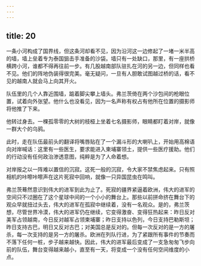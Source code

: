 ```yaml
---
---
---
```

title: 20
---




一条小河构成了国界线，但这条河却看不见，因为沿河这一边修起了一堵一米半高的墙，墙上垒着专为泰国狙击手准备的沙袋。墙只有一处缺口，那里，有一座拱桥横跨小河，谁都不得再往前一步。有几股越南部队驻扎在河的另一边，但同样也看不见。他们的阵地伪装得很完美。毫无疑问，一旦有人胆敢试图越过桥的话，看不见的越南人就会马上向其开火。

队伍里的几个人靠近围墙，踮着脚尖攀上墙头。弗兰茨倚在两个沙包间的枪眼位置，试着向外张望。他什么也没看见，因为一名声称有权占有他所在位置的摄影师将他推了下来。

他转过身去。一棵孤零零的大树的枝桠上坐着七名摄影师，眼睛都盯着对岸，就像一群大个的乌鸦。

此时，走在队伍最前头的翻译将嘴唇贴在了一个漏斗形的大喇叭上，开始用高棉语向对岸喊话：这里有一些医生，要求能进入柬埔寨领土，提供一些医疗援助。他们的行动没有任何政治渗透意图，纯粹是为了人命着想。

对岸报之以一阵难以置信的沉寂。这死一般的沉寂，令大家不禁焦虑起来。只有照相机的咔嚓咔嚓声在这片死寂中回响，就像一只异国昆虫在鸣叫。

弗兰茨蓦然意识到伟大的进军到此为止了。死寂的疆界紧逼着欧洲，伟大的进军的空间只不过圈在了这个星球中间的一个小小的舞台上。那些以前拼命挤在舞台下的观众早就扭过头去，伟大的进军在孤寂中继续着，没有一名观众。是的，弗兰茨想，尽管世界冷漠，伟大的进军仍在继续，它变得激奋、变得狂热起来：昨日反对美军占领越南，今日反对越军占领柬埔寨；昨日支持以色列，今日支持巴勒斯坦；昨日支持古巴，明日又反对古巴；对美国总是反对的。但每一次反对的是一方的屠杀，每一次支持的是另一方的屠杀。欧洲在列队行进，为了紧跟所有事件的节奏而不落下任何一桩，步子越来越快。因此，伟大的进军最后变成了一支急匆匆飞步向前的队伍，舞台变得越来越小，直至有一天，将变成一个没有任何空间维度的小点。